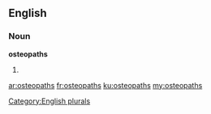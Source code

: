 ==English==

===Noun===
'''osteopaths'''

# {{plural of|[[osteopath]]}}

[[Category:English plurals]]

[[ar:osteopaths]]
[[fr:osteopaths]]
[[ku:osteopaths]]
[[my:osteopaths]]